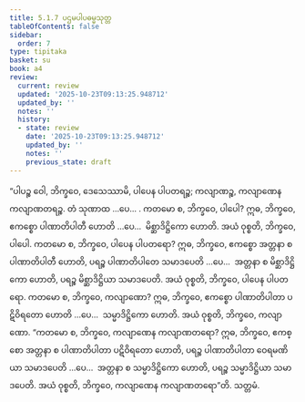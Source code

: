 ```yaml
---
title: 5.1.7 ပဌမပါပဓမ္မသုတ္တ
tableOfContents: false
sidebar:
  order: 7
type: tipitaka
basket: su
book: a4
review:
  current: review
  updated: '2025-10-23T09:13:25.948712'
  updated_by: ''
  notes: ''
  history:
  - state: review
    date: '2025-10-23T09:13:25.948712'
    updated_by: ''
    notes: ''
    previous_state: draft
---
```



<ReviewStatus review={frontmatter.review} showDetails={true} />

<HypothesisAnnotation frontmatter={frontmatter} />

<DynamicBreadcrumb />

<Division number="207" book="a4" e="ch" v="15" p="545">

<Paragraph number="1346" book="a4">
“ပါပဉ္စ ဝေါ, ဘိက္ခဝေ, ဒေသေဿာမိ, ပါပေန ပါပတရဉ္စ; ကလျာဏဉ္စ, ကလျာဏေန ကလျာဏတရဉ္စ. တံ သုဏာထ …ပေ… .
</Paragraph>

<Paragraph number="1347" book="a4">
ကတမော စ, ဘိက္ခဝေ, ပါပေါ? ဣဓ, ဘိက္ခဝေ, ဧကစ္စော ပါဏာတိပါတီ ဟောတိ …ပေ…  မိစ္ဆာဒိဋ္ဌိကော ဟောတိ. အယံ ဝုစ္စတိ, ဘိက္ခဝေ, ပါပေါ.
</Paragraph>

<Paragraph number="1348" book="a4">
ကတမော စ, ဘိက္ခဝေ, ပါပေန ပါပတရော? ဣဓ, ဘိက္ခဝေ, ဧကစ္စော အတ္တနာ စ ပါဏာတိပါတီ ဟောတိ, ပရဉ္စ ပါဏာတိပါတေ သမာဒပေတိ …ပေ…  အတ္တနာ စ မိစ္ဆာဒိဋ္ဌိကော ဟောတိ, ပရဉ္စ မိစ္ဆာဒိဋ္ဌိယာ သမာဒပေတိ. အယံ ဝုစ္စတိ, ဘိက္ခဝေ, ပါပေန ပါပတရော.
</Paragraph>

<Paragraph number="1349" book="a4">
ကတမော စ, ဘိက္ခဝေ, ကလျာဏော? ဣဓ, ဘိက္ခဝေ, ဧကစ္စော ပါဏာတိပါတာ ပဋိဝိရတော ဟောတိ …ပေ…  သမ္မာဒိဋ္ဌိကော ဟောတိ. အယံ ဝုစ္စတိ, ဘိက္ခဝေ, ကလျာဏော.
</Paragraph>

<Paragraph number="1350" book="a4">
“ကတမော စ, ဘိက္ခဝေ, ကလျာဏေန ကလျာဏတရော? ဣဓ, ဘိက္ခဝေ, ဧကစ္စော အတ္တနာ စ ပါဏာတိပါတာ ပဋိဝိရတော ဟောတိ, ပရဉ္စ ပါဏာတိပါတာ ဝေရမဏိယာ သမာဒပေတိ …ပေ…  အတ္တနာ စ သမ္မာဒိဋ္ဌိကော ဟောတိ, ပရဉ္စ သမ္မာဒိဋ္ဌိယာ သမာဒပေတိ. အယံ ဝုစ္စတိ, ဘိက္ခဝေ, ကလျာဏေန ကလျာဏတရော”တိ.

</Paragraph>
</Division>

<Paragraph number="1351" type="center" book="a4">
သတ္တမံ.
</Paragraph>